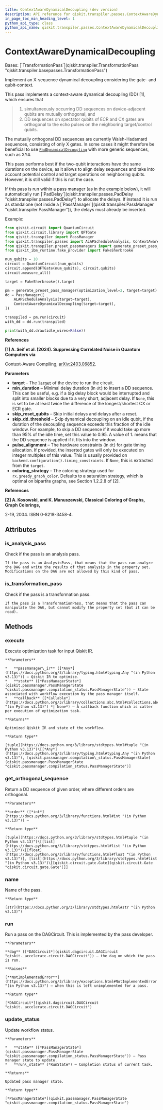 ```yaml
---
title: ContextAwareDynamicalDecoupling (dev version)
description: API reference for qiskit.transpiler.passes.ContextAwareDynamicalDecoupling in the dev version of qiskit
in_page_toc_min_heading_level: 1
python_api_type: class
python_api_name: qiskit.transpiler.passes.ContextAwareDynamicalDecoupling
---
```


# ContextAwareDynamicalDecoupling

<Class id="qiskit.transpiler.passes.ContextAwareDynamicalDecoupling" isDedicatedPage={true} github="https://github.com/Qiskit/qiskit/tree/stable/2.2/qiskit/transpiler/passes/scheduling/padding/context_aware_dynamical_decoupling.py#L42-L640" signature="qiskit.transpiler.passes.ContextAwareDynamicalDecoupling(*args, **kwargs)" modifiers="class">
  Bases: [`TransformationPass`](qiskit.transpiler.TransformationPass "qiskit.transpiler.basepasses.TransformationPass")

  Implement an X-sequence dynamical decoupling considering the gate- and qubit-context.

  This pass implements a context-aware dynamical decoupling (DD) \[1], which ensures that

  > 1.  simultaneously occurring DD sequences on device-adjacent qubits are mutually orthogonal, and
  > 2.  DD sequences on spectator qubits of ECR and CX gates are orthogonal to the echo pulses on the neighboring target/control qubits.

  The mutually orthogonal DD sequences are currently Walsh-Hadamard sequences, consisting of only X gates. In some cases it might therefore be beneficial to use [`PadDynamicalDecoupling`](qiskit.transpiler.passes.PadDynamicalDecoupling "qiskit.transpiler.passes.PadDynamicalDecoupling") with more generic sequences, such as XY4.

  This pass performs best if the two-qubit interactions have the same durations on the device, as it allows to align delay sequences and take into account potential control and target operations on neighboring qubits. However, it is still valid if this is not the case.

  <Admonition title="Note" type="note">
    If this pass is run within a pass manager (as in the example below), it will automatically run [`PadDelay`](qiskit.transpiler.passes.PadDelay "qiskit.transpiler.passes.PadDelay") to allocate the delays. If instead it is run as standalone (not inside a [`PassManager`](qiskit.transpiler.PassManager "qiskit.transpiler.PassManager")), the delays must already be inserted.
  </Admonition>

  Example:

  ```python
  from qiskit.circuit import QuantumCircuit
  from qiskit.circuit.library import QFTGate
  from qiskit.transpiler import PassManager
  from qiskit.transpiler.passes import ALAPScheduleAnalysis, ContextAwareDynamicalDecoupling
  from qiskit.transpiler.preset_passmanagers import generate_preset_pass_manager
  from qiskit_ibm_runtime.fake_provider import FakeSherbrooke

  num_qubits = 10
  circuit = QuantumCircuit(num_qubits)
  circuit.append(QFTGate(num_qubits), circuit.qubits)
  circuit.measure_all()

  target = FakeSherbrooke().target

  pm = generate_preset_pass_manager(optimization_level=2, target=target)
  dd = PassManager([
      ALAPScheduleAnalysis(target=target),
      ContextAwareDynamicalDecoupling(target=target),
  ])

  transpiled = pm.run(circuit)
  with_dd = dd.run(transpiled)

  print(with_dd.draw(idle_wires=False))
  ```

  **References**

  **\[1] A. Seif et al. (2024). Suppressing Correlated Noise in Quantum Computers via**

  Context-Aware Compiling, [arXiv:2403.06852](https://arxiv.org/abs/2403.06852).

  **Parameters**

  *   **target** – The [`Target`](qiskit.transpiler.Target "qiskit.transpiler.Target") of the device to run the circuit.
  *   **min\_duration** – Minimal delay duration (in `dt`) to insert a DD sequence. This can be useful, e.g. if a big delay block would be interrupted and split into smaller blocks due to a very short, adjacent delay. If `None`, this is set to be at least twice the difference of the longest/shortest CX or ECR gate.
  *   **skip\_reset\_qubits** – Skip initial delays and delays after a reset.
  *   **skip\_dd\_threshold** – Skip dynamical decoupling on an idle qubit, if the duration of the decoupling sequence exceeds this fraction of the idle window. For example, to skip a DD sequence if it would take up more than 95% of the idle time, set this value to 0.95. A value of 1. means that the DD sequence is applied if it fits into the window.
  *   **pulse\_alignment** – The hardware constraints (in `dt`) for gate timing allocation. If provided, the inserted gates will only be executed on integer multiples of this value. This is usually provided on `backend.configuration().timing_constraints`. If `None`, this is extracted from the `target`.
  *   **coloring\_strategy** – The coloring strategy used for `rx.greedy_graph_color`. Defaults to a saturation strategy, which is optimal on bipartite graphs, see Section 1.2.2.8 of \[2].

  **References**

  **\[2] A. Kosowski, and K. Manuszewski, Classical Coloring of Graphs, Graph Colorings,**

  2-19, 2004. ISBN 0-8218-3458-4.

  ## Attributes

  ### is\_analysis\_pass

  <Attribute id="qiskit.transpiler.passes.ContextAwareDynamicalDecoupling.is_analysis_pass">
    Check if the pass is an analysis pass.

    If the pass is an AnalysisPass, that means that the pass can analyze the DAG and write the results of that analysis in the property set. Modifications on the DAG are not allowed by this kind of pass.
  </Attribute>

  ### is\_transformation\_pass

  <Attribute id="qiskit.transpiler.passes.ContextAwareDynamicalDecoupling.is_transformation_pass">
    Check if the pass is a transformation pass.

    If the pass is a TransformationPass, that means that the pass can manipulate the DAG, but cannot modify the property set (but it can be read).
  </Attribute>

  ## Methods

  ### execute

  <Function id="qiskit.transpiler.passes.ContextAwareDynamicalDecoupling.execute" github="https://github.com/Qiskit/qiskit/tree/stable/2.2/qiskit/transpiler/basepasses.py#L161-L180" signature="execute(passmanager_ir, state, callback=None)">
    Execute optimization task for input Qiskit IR.

    **Parameters**

    *   **passmanager\_ir** ([*Any*](https://docs.python.org/3/library/typing.html#typing.Any "(in Python v3.13)")) – Qiskit IR to optimize.
    *   **state** ([*PassManagerState*](qiskit.passmanager.PassManagerState "qiskit.passmanager.compilation_status.PassManagerState")) – State associated with workflow execution by the pass manager itself.
    *   **callback** ([*Callable*](https://docs.python.org/3/library/collections.abc.html#collections.abc.Callable "(in Python v3.13)") *| None*) – A callback function which is caller per execution of optimization task.

    **Returns**

    Optimized Qiskit IR and state of the workflow.

    **Return type**

    [tuple](https://docs.python.org/3/library/stdtypes.html#tuple "(in Python v3.13)")\[[*Any*](https://docs.python.org/3/library/typing.html#typing.Any "(in Python v3.13)"), [qiskit.passmanager.compilation\_status.PassManagerState](qiskit.passmanager.PassManagerState "qiskit.passmanager.compilation_status.PassManagerState")]
  </Function>

  ### get\_orthogonal\_sequence

  <Function id="qiskit.transpiler.passes.ContextAwareDynamicalDecoupling.get_orthogonal_sequence" github="https://github.com/Qiskit/qiskit/tree/stable/2.2/qiskit/transpiler/passes/scheduling/padding/context_aware_dynamical_decoupling.py#L231-L234" signature="get_orthogonal_sequence(order)">
    Return a DD sequence of given order, where different orders are orthogonal.

    **Parameters**

    **order** ([*int*](https://docs.python.org/3/library/functions.html#int "(in Python v3.13)")) –

    **Return type**

    [tuple](https://docs.python.org/3/library/stdtypes.html#tuple "(in Python v3.13)")\[[list](https://docs.python.org/3/library/stdtypes.html#list "(in Python v3.13)")\[[float](https://docs.python.org/3/library/functions.html#float "(in Python v3.13)")], [list](https://docs.python.org/3/library/stdtypes.html#list "(in Python v3.13)")\[[qiskit.circuit.gate.Gate](qiskit.circuit.Gate "qiskit.circuit.gate.Gate")]]
  </Function>

  ### name

  <Function id="qiskit.transpiler.passes.ContextAwareDynamicalDecoupling.name" github="https://github.com/Qiskit/qiskit/tree/stable/2.2/qiskit/passmanager/base_tasks.py#L68-L70" signature="name()">
    Name of the pass.

    **Return type**

    [str](https://docs.python.org/3/library/stdtypes.html#str "(in Python v3.13)")
  </Function>

  ### run

  <Function id="qiskit.transpiler.passes.ContextAwareDynamicalDecoupling.run" github="https://github.com/Qiskit/qiskit/tree/stable/2.2/qiskit/transpiler/passes/scheduling/padding/context_aware_dynamical_decoupling.py#L164-L229" signature="run(dag)">
    Run a pass on the DAGCircuit. This is implemented by the pass developer.

    **Parameters**

    **dag** ([*DAGCircuit*](qiskit.dagcircuit.DAGCircuit "qiskit._accelerate.circuit.DAGCircuit")) – the dag on which the pass is run.

    **Raises**

    [**NotImplementedError**](https://docs.python.org/3/library/exceptions.html#NotImplementedError "(in Python v3.13)") – when this is left unimplemented for a pass.

    **Return type**

    [*DAGCircuit*](qiskit.dagcircuit.DAGCircuit "qiskit._accelerate.circuit.DAGCircuit")
  </Function>

  ### update\_status

  <Function id="qiskit.transpiler.passes.ContextAwareDynamicalDecoupling.update_status" github="https://github.com/Qiskit/qiskit/tree/stable/2.2/qiskit/transpiler/basepasses.py#L182-L190" signature="update_status(state, run_state)">
    Update workflow status.

    **Parameters**

    *   **state** ([*PassManagerState*](qiskit.passmanager.PassManagerState "qiskit.passmanager.compilation_status.PassManagerState")) – Pass manager state to update.
    *   **run\_state** (*RunState*) – Completion status of current task.

    **Returns**

    Updated pass manager state.

    **Return type**

    [*PassManagerState*](qiskit.passmanager.PassManagerState "qiskit.passmanager.compilation_status.PassManagerState")
  </Function>
</Class>

